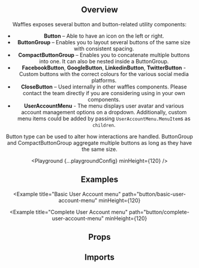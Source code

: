 



<Header
  pageTitle="Button"
  overview="Buttons is the fundamental component which allow users to process actions or navigate an experience."
/>

<Section>

## Overview

Waffles exposes several button and button-related utility components:

- **Button** – Able to have an icon on the left or right.
- **ButtonGroup** – Enables you to layout several buttons of the same size with consistent spacing.
- **CompactButtonGroup** – Enables you to concatenate multiple buttons into one. It can also be nested inside a ButtonGroup.
- **FacebookButton**, **GoogleButton**, **LinkedinButton**, **TwitterButton** - Custom buttons with the correct colours for the various social media platforms.
- **CloseButton** – Used internally in other waffles components. Please contact the team directly if you are considering using in your own components.
- **UserAccountMenu** - The menu displays user avatar and various account management options on a dropdown. Additionally, custom menu items could be added by passing `UserAccountMenu.MenuItem`s as `children`.

Button type can be used to alter how interactions are handled. ButtonGroup and CompactButtonGroup aggregate multiple buttons as long as they have the same size.

<Playground {...playgroundConfig} minHeight={120} />

</Section>

<Section>

## Examples

<Example title="With a tooltip" path="button/with-a-tooltip" minHeight={120}>
  <WithATooltip />
</Example>

<Example title="As a link" path="button/as-a-link">
  <AsALink />
</Example>

<Example title="Social media" path="button/social-media">
  <SocialMedia />
</Example>

<Example title="Compact group" path="button/compact-group">
  <CompactGroup />
</Example>

<Example
  title="Basic User Account menu"
  path="button/basic-user-account-menu"
  minHeight={120}
>
  <BasicUserAccountMenu />
</Example>

<Example
  title="Complete User Account menu"
  path="button/complete-user-account-menu"
  minHeight={120}
>
  <CompleteUserAccountMenu />
</Example>

</Section>

<Section>

## Props

<PropsTable component="InternalButton" alias="Button" metadata={metadata} />

<PropsTable component="ButtonGroup" metadata={metadata} />

<PropsTable component="CompactButtonGroup" metadata={metadata} />

<PropsTable component="UserAccountMenu" metadata={metadata} />

</Section>

<Section>

## Imports

<Imports module={ButtonExports} path="@datacamp/waffles-button" />

</Section>
